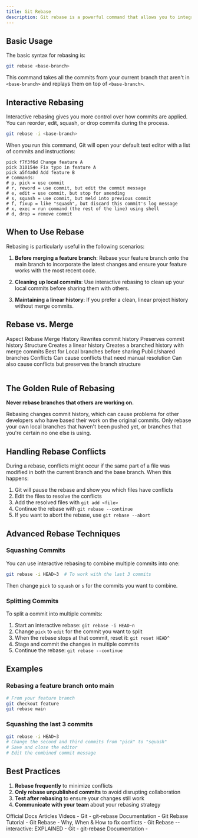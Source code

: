```yaml
---
title: Git Rebase
description: Git rebase is a powerful command that allows you to integrate changes from one branch into another. Unlike `git merge`, which creates a new commit to combine the histories of two branches, `git rebase` moves or applies commits from one branch on top of another, effectively re-writing the commit history.
---
```

## Basic Usage

The basic syntax for rebasing is:

```bash
git rebase <base-branch>
```

This command takes all the commits from your current branch that aren't in `<base-branch>` and replays them on top of `<base-branch>`.

## Interactive Rebasing

Interactive rebasing gives you more control over how commits are applied. You can reorder, edit, squash, or drop commits during the process.

```bash
git rebase -i <base-branch>
```

When you run this command, Git will open your default text editor with a list of commits and instructions:

```
pick f7f3f6d Change feature A
pick 310154e Fix typo in feature A
pick a5f4a0d Add feature B
# Commands:
# p, pick = use commit
# r, reword = use commit, but edit the commit message
# e, edit = use commit, but stop for amending
# s, squash = use commit, but meld into previous commit
# f, fixup = like "squash", but discard this commit's log message
# x, exec = run command (the rest of the line) using shell
# d, drop = remove commit
```

## When to Use Rebase

Rebasing is particularly useful in the following scenarios:

1. **Before merging a feature branch**: Rebase your feature branch onto the main branch to incorporate the latest changes and ensure your feature works with the most recent code.

2. **Cleaning up local commits**: Use interactive rebasing to clean up your local commits before sharing them with others.

3. **Maintaining a linear history**: If you prefer a clean, linear project history without merge commits.

## Rebase vs. Merge

<Table>
<TableHeader>
<TableRow>
<TableHead>Aspect</TableHead>
<TableHead>Rebase</TableHead>
<TableHead>Merge</TableHead>
</TableRow>
</TableHeader>
<TableBody>
<TableRow>
<TableCell>History</TableCell>
<TableCell>Rewrites commit history</TableCell>
<TableCell>Preserves commit history</TableCell>
</TableRow>
<TableRow>
<TableCell>Structure</TableCell>
<TableCell>Creates a linear history</TableCell>
<TableCell>Creates a branched history with merge commits</TableCell>
</TableRow>
<TableRow>
<TableCell>Best for</TableCell>
<TableCell>Local branches before sharing</TableCell>
<TableCell>Public/shared branches</TableCell>
</TableRow>
<TableRow>
<TableCell>Conflicts</TableCell>
<TableCell>Can cause conflicts that need manual resolution</TableCell>
<TableCell>Can also cause conflicts but preserves the branch structure</TableCell>
</TableRow>
</TableBody>
</Table>

## The Golden Rule of Rebasing

**Never rebase branches that others are working on.**

Rebasing changes commit history, which can cause problems for other developers who have based their work on the original commits. Only rebase your own local branches that haven't been pushed yet, or branches that you're certain no one else is using.

## Handling Rebase Conflicts

During a rebase, conflicts might occur if the same part of a file was modified in both the current branch and the base branch. When this happens:

1. Git will pause the rebase and show you which files have conflicts
2. Edit the files to resolve the conflicts
3. Add the resolved files with `git add <file>`
4. Continue the rebase with `git rebase --continue`
5. If you want to abort the rebase, use `git rebase --abort`

## Advanced Rebase Techniques

### Squashing Commits

You can use interactive rebasing to combine multiple commits into one:

```bash
git rebase -i HEAD~3  # To work with the last 3 commits
```

Then change `pick` to `squash` or `s` for the commits you want to combine.

### Splitting Commits

To split a commit into multiple commits:

1. Start an interactive rebase: `git rebase -i HEAD~n`
2. Change `pick` to `edit` for the commit you want to split
3. When the rebase stops at that commit, reset it: `git reset HEAD^`
4. Stage and commit the changes in multiple commits
5. Continue the rebase: `git rebase --continue`

## Examples

### Rebasing a feature branch onto main

```bash
# From your feature branch
git checkout feature
git rebase main
```

### Squashing the last 3 commits

```bash
git rebase -i HEAD~3
# Change the second and third commits from "pick" to "squash"
# Save and close the editor
# Edit the combined commit message
```

## Best Practices

1. **Rebase frequently** to minimize conflicts
2. **Only rebase unpublished commits** to avoid disrupting collaboration
3. **Test after rebasing** to ensure your changes still work
4. **Communicate with your team** about your rebasing strategy




<Tabs defaultValue="official">
<TabsList>
<TabsTrigger value="official">Official Docs</TabsTrigger>
<TabsTrigger value="article">Articles</TabsTrigger>
<TabsTrigger value="video">Videos</TabsTrigger>
</TabsList>
<TabsContent value="article">
<Note type="note" title="article">
- <Link href="https://git-scm.com/docs/git-rebase">Git - git-rebase Documentation</Link>
- <Link href="https://www.atlassian.com/git/tutorials/rewriting-history/git-rebase">Git Rebase Tutorial</Link>
- <Link href="https://youtu.be/DkWDHzmMvyg">Git Rebase - Why, When & How to fix conflicts</Link>
- <Link href="https://youtu.be/H7RFt0Pxxp8">Git Rebase --interactive: EXPLAINED</Link>
</Note>
</TabsContent>
<TabsContent value="official">
<Note type="note" title="official" >
- <Link href="https://git-scm.com/docs/git-rebase">Git - git-rebase Documentation</Link>
- 
</Note>
</TabsContent>
</Tabs>
